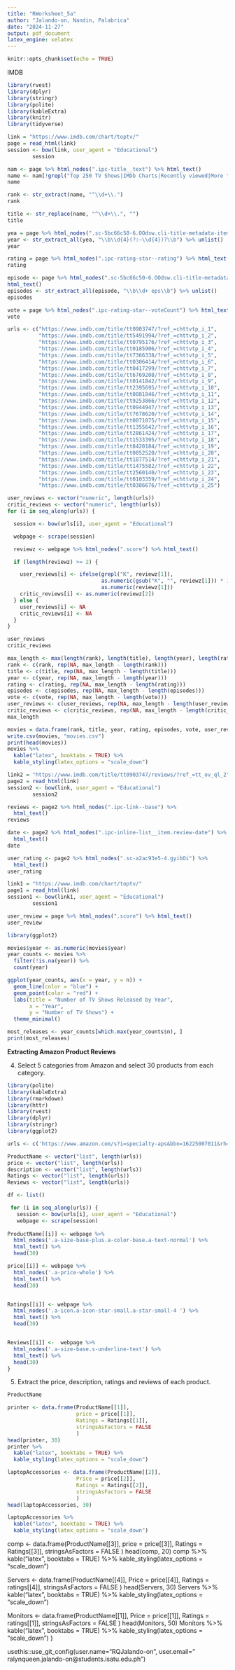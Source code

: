```yaml
---
title: "RWorksheet_5a"
author: "Jalando-on, Nandin, Palabrica"
date: "2024-11-27"
output: pdf_document
latex_engine: xelatex
---
```


```r
knitr::opts_chunk$set(echo = TRUE)

```

IMDB

```r
library(rvest)
library(dplyr)
library(stringr)
library(polite)
library(kableExtra)
library(knitr)
library(tidyverse)

link = "https://www.imdb.com/chart/toptv/"
page = read_html(link)
session <- bow(link, user_agent = "Educational") 
        session
```

```r
nam <- page %>% html_nodes(".ipc-title__text") %>% html_text()
name <- nam[!grepl("Top 250 TV Shows|IMDb Charts|Recently viewed|More to explore", nam, ignore.case = TRUE)]
name
```
```r
rank <- str_extract(name, "^\\d+\\.")
rank
```


```r
title <- str_replace(name, "^\\d+\\.", "")
title
```


```r
yea = page %>% html_nodes(".sc-5bc66c50-6.OOdsw.cli-title-metadata-item") %>% html_text()
year <- str_extract_all(yea, "\\b\\d{4}(?:–\\d{4})?\\b") %>% unlist()
year
```


```r
rating = page %>% html_nodes(".ipc-rating-star--rating") %>% html_text()
rating
```


```r
episode <- page %>% html_nodes(".sc-5bc66c50-6.OOdsw.cli-title-metadata-item") %>%
html_text()
episodes <- str_extract_all(episode, "\\b\\d+ eps\\b") %>% unlist()
episodes
```

```r
vote = page %>% html_nodes(".ipc-rating-star--voteCount") %>% html_text()
vote
```
```r
urls <- c("https://www.imdb.com/title/tt0903747/?ref_=chttvtp_i_1", 
          "https://www.imdb.com/title/tt5491994/?ref_=chttvtp_i_2",
          "https://www.imdb.com/title/tt0795176/?ref_=chttvtp_i_3",
          "https://www.imdb.com/title/tt0185906/?ref_=chttvtp_i_4",
          "https://www.imdb.com/title/tt7366338/?ref_=chttvtp_i_5",
          "https://www.imdb.com/title/tt0306414/?ref_=chttvtp_i_6",
          "https://www.imdb.com/title/tt0417299/?ref_=chttvtp_i_7",
          "https://www.imdb.com/title/tt6769208/?ref_=chttvtp_i_8",
          "https://www.imdb.com/title/tt0141842/?ref_=chttvtp_i_9",
          "https://www.imdb.com/title/tt2395695/?ref_=chttvtp_i_10",
          "https://www.imdb.com/title/tt0081846/?ref_=chttvtp_i_11",
          "https://www.imdb.com/title/tt9253866/?ref_=chttvtp_i_12",
          "https://www.imdb.com/title/tt0944947/?ref_=chttvtp_i_13",
          "https://www.imdb.com/title/tt7678620/?ref_=chttvtp_i_14",
          "https://www.imdb.com/title/tt0071075/?ref_=chttvtp_i_15",
          "https://www.imdb.com/title/tt1355642/?ref_=chttvtp_i_16",
          "https://www.imdb.com/title/tt2861424/?ref_=chttvtp_i_17",
          "https://www.imdb.com/title/tt1533395/?ref_=chttvtp_i_18",
          "https://www.imdb.com/title/tt8420184/?ref_=chttvtp_i_19",
          "https://www.imdb.com/title/tt0052520/?ref_=chttvtp_i_20",
          "https://www.imdb.com/title/tt1877514/?ref_=chttvtp_i_21",
          "https://www.imdb.com/title/tt1475582/?ref_=chttvtp_i_22",
          "https://www.imdb.com/title/tt2560140/?ref_=chttvtp_i_23",
          "https://www.imdb.com/title/tt0103359/?ref_=chttvtp_i_24",
          "https://www.imdb.com/title/tt0386676/?ref_=chttvtp_i_25")

user_reviews <- vector("numeric", length(urls))
critic_reviews <- vector("numeric", length(urls))
for (i in seq_along(urls)) {

  session <- bow(urls[i], user_agent = "Educational")

  webpage <- scrape(session)

  reviewz <- webpage %>% html_nodes(".score") %>% html_text()

  if (length(reviewz) >= 2) {

    user_reviews[i] <- ifelse(grepl("K", reviewz[1]), 
                              as.numeric(gsub("K", "", reviewz[1])) * 1000, 
                              as.numeric(reviewz[1]))
    critic_reviews[i] <- as.numeric(reviewz[2])
  } else {
    user_reviews[i] <- NA
    critic_reviews[i] <- NA
  }
}
```


```r
user_reviews
critic_reviews
```

```r
max_length <- max(length(rank), length(title), length(year), length(rating), length(episodes), length(vote))
rank <- c(rank, rep(NA, max_length - length(rank)))
title <- c(title, rep(NA, max_length - length(title)))
year <- c(year, rep(NA, max_length - length(year)))
rating <- c(rating, rep(NA, max_length - length(rating)))
episodes <- c(episodes, rep(NA, max_length - length(episodes)))
vote <- c(vote, rep(NA, max_length - length(vote)))
user_reviews <- c(user_reviews, rep(NA, max_length - length(user_reviews)))
critic_reviews <- c(critic_reviews, rep(NA, max_length - length(critic_reviews)))
max_length
```
```r
movies = data.frame(rank, title, year, rating, episodes, vote, user_reviews, critic_reviews, stringsAsFactors = FALSE)
write.csv(movies, "movies.csv")
print(head(movies))
movies %>%
  kable("latex", booktabs = TRUE) %>%
  kable_styling(latex_options = "scale_down")
```
```r
link2 = "https://www.imdb.com/title/tt0903747/reviews/?ref_=tt_ov_ql_2"
page2 = read_html(link)
session2 <- bow(link, user_agent = "Educational") 
        session2
```
```r
reviews <- page2 %>% html_nodes(".ipc-link--base") %>%  
  html_text()
reviews

```
```r
date <- page2 %>% html_nodes(".ipc-inline-list__item.review-date") %>%  
  html_text()
date 

```
```r
user_rating <- page2 %>% html_nodes(".sc-a2ac93e5-4.gyibOi") %>%  
  html_text()
user_rating
```


```r
link1 = "https://www.imdb.com/chart/toptv/"
page1 = read_html(link)
session1 <- bow(link1, user_agent = "Educational") 
        session1
```

```r
user_review = page %>% html_nodes(".score") %>% html_text()
user_review
```
```r
library(ggplot2)

movies$year <- as.numeric(movies$year)
year_counts <- movies %>%
  filter(!is.na(year)) %>%
  count(year)

ggplot(year_counts, aes(x = year, y = n)) +
  geom_line(color = "blue") +
  geom_point(color = "red") +
  labs(title = "Number of TV Shows Released by Year",
       x = "Year",
       y = "Number of TV Shows") +
  theme_minimal()

most_releases <- year_counts[which.max(year_counts$n), ]
print(most_releases)
```


**Extracting Amazon Product Reviews**

4. Select 5 categories from Amazon and select 30 products from each category.
```r
library(polite)
library(kableExtra)
library(rmarkdown)
library(httr)
library(rvest)
library(dplyr)
library(stringr)
library(ggplot2)
```

```r
urls <- c('https://www.amazon.com/s?i=specialty-aps&bbn=16225007011&rh=n%3A16225007011%2Cn%3A172635&ref=nav_em__nav_desktop_sa_intl_printers_0_2_6_11', 'https://www.amazon.com/s?i=specialty-aps&bbn=16225007011&rh=n%3A16225007011%2Cn%3A3011391011&ref=nav_em__nav_desktop_sa_intl_laptop_accessories_0_2_6_7', 'https://www.amazon.com/s?i=specialty-aps&bbn=16225007011&rh=n%3A16225007011%2Cn%3A193870011&ref=nav_em__nav_desktop_sa_intl_computer_components_0_2_6_3', 'https://www.amazon.com/s?i=specialty-aps&bbn=16225007011&rh=n%3A16225007011%2Cn%3A11036071&ref=nav_em__nav_desktop_sa_intl_servers_0_2_6_13', 'https://www.amazon.com/s?i=specialty-aps&bbn=16225007011&rh=n%3A16225007011%2Cn%3A1292115011&ref=nav_em__nav_desktop_sa_intl_monitors_0_2_6_8')

ProductName <- vector("list", length(urls))
price <- vector("list", length(urls))
description <- vector("list", length(urls))
Ratings <- vector("list", length(urls))
Reviews <- vector("list", length(urls))
```


```r
df <- list()

 for (i in seq_along(urls)) {
   session <- bow(urls[i], user_agent = "Educational")
   webpage <- scrape(session)
   
ProductName[[i]] <- webpage %>%
  html_nodes('.a-size-base-plus.a-color-base.a-text-normal') %>%
  html_text() %>%
  head(30)

price[[i]] <- webpage %>%
  html_nodes('.a-price-whole') %>%
  html_text() %>%
  head(30)


Ratings[[i]] <- webpage %>%
  html_nodes('.a-icon.a-icon-star-small.a-star-small-4 ') %>%
  html_text() %>%
  head(30)


Reviews[[i]] <-  webpage %>%
  html_nodes('.a-size-base.s-underline-text') %>%
  html_text() %>%
  head(30)
}
```
5. Extract the price, description, ratings and reviews of each product.
```r
ProductName
```

```r
printer <- data.frame(ProductName[[1]],
                      price = price[[1]],
                      Ratings = Ratings[[1]],
                      stringsAsFactors = FALSE
                      ) 
head(printer, 30)
printer %>% 
  kable("latex", booktabs = TRUE) %>%
  kable_styling(latex_options = "scale_down")
```

```r
laptopAccessories <- data.frame(ProductName[[2]],
                      Price = price[[2]],
                      Ratings = Ratings[[2]],
                      stringsAsFactors = FALSE
                      ) 
head(laptopAccessories, 30)

laptopAccessories %>% 
  kable("latex", booktabs = TRUE) %>%
  kable_styling(latex_options = "scale_down")
```

comp <- data.frame(ProductName[[3]],
                      price = price[[3]],
                      Ratings = Ratings[[3]],
                      stringsAsFactors = FALSE
                      ) 
head(comp, 20)
comp %>% 
  kable("latex", booktabs = TRUE) %>%
  kable_styling(latex_options = "scale_down")


Servers <- data.frame(ProductName[[4]],
                      Price = price[[4]],
                      Ratings = ratings[[4]],
                      stringsAsFactors = FALSE
                      ) 
head(Servers, 30)
Servers %>% 
  kable("latex", booktabs = TRUE) %>%
  kable_styling(latex_options = "scale_down")

Monitors <- data.frame(ProductName[[1]],
                      Price = price[[1]],
                      Ratings = ratings[[1]],
                      stringsAsFactors = FALSE
                      ) 
head(Monitors, 50)
Monitors %>% 
  kable("latex", booktabs = TRUE) %>%
  kable_styling(latex_options = "scale_down")
}

usethis::use_git_config(user.name="RQJalando-on
", user.email=" ralynqueen.jalando-on@students.isatu.edu.ph")


